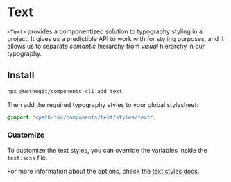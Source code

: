 
<Meta title="components/text/Readme" />

# Text

`<Text>` provides a componentized solution to typography styling in a project. It gives us a predictible API to work with for styling purposes, and it allows us to separate _semantic_ hierarchy from _visual_ hierarchy in our typography.

## Install

```bash
npx @wethegit/components-cli add text
```

Then add the required typography styles to your global stylesheet:

```css filename="global.scss"
@import "<path-to>/components/text/styles/text";
```

### Customize

To customize the text styles, you can override the variables inside the `text.scss` file.

For more information about the options, check the [text styles docs](/docs/components-text-styles-text--overview).
